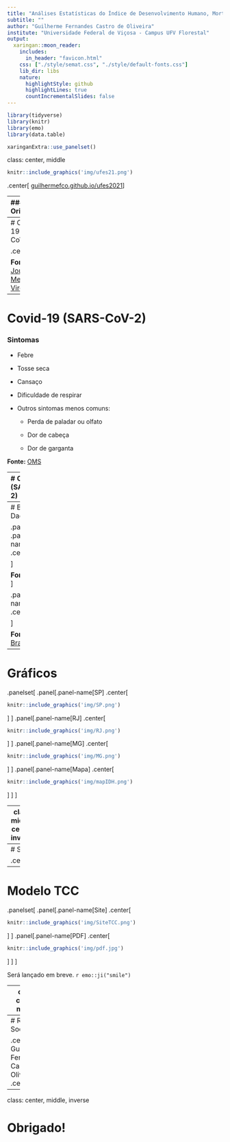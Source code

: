 ```yaml
---
title: "Análises Estatísticas do Índice de Desenvolvimento Humano, Mortalidade e Incidência da Covid-19 no Brasil"
subtitle: ""
author: "Guilherme Fernandes Castro de Oliveira"
institute: "Universidade Federal de Viçosa - Campus UFV Florestal"
output:
  xaringan::moon_reader:
    includes:
      in_header: "favicon.html"
    css: ["./style/semat.css", "./style/default-fonts.css"]
    lib_dir: libs
    nature:
      highlightStyle: github
      highlightLines: true
      countIncrementalSlides: false
---
```


```r
library(tidyverse)
library(knitr)
library(emo)
library(data.table)
```
```r
xaringanExtra::use_panelset()
```


class: center, middle

```r
knitr::include_graphics('img/ufes21.png')
```
</div>
.center[
[guilhermefco.github.io/ufes2021](guilhermefco.github.io/ufes2021)
]

---
### Orientação

.center[
Professor Doutor Fernando de Souza Bastos
]
.center[
```r
knitr::include_graphics('img/fernando.gif')
```
]
.center[
<a href="https://www.linkedin.com/in/fsbmat/"><i class="fab fa-linkedin" style="font-size:40px;"></i></a>
<a href="https://github.com/fsbmat-ufv"><i class="fab fa-github" style="font-size:40px;"></i></a>
<a href="https://fsbmat-ufv.github.io/"><i class="fas fa-globe" style="font-size:40px;"></i></a>
]

### Apoio

.center[
```r
knitr::include_graphics('img/pibic_cnpq.jpg')
```
]

---
# Covid-19 (SARS-CoV-2)

.center[
```r
knitr::include_graphics('img/sarsCoV2.jpg')
```
]

**Fonte:** [Journal of Medical Virology](https://onlinelibrary.wiley.com/doi/full/10.1002/jmv.25685)

---
# Covid-19 (SARS-CoV-2)

<h3>Sintomas</h3>

- Febre
  
- Tosse seca
  
- Cansaço

- Dificuldade de respirar
  
- Outros sintomas menos comuns:
  
  * Perda de paladar ou olfato
    
  * Dor de cabeça
    
  * Dor de garganta

**Fonte:** [OMS](https://www.who.int/emergencies/diseases/novel-coronavirus-2019/advice-for-public)

---
# Covid-19 (SARS-CoV-2)

<h3>Transmissão</h3>

- .justify[
A transmissão ocorre pelo ar, ou por contato pessoal, através de secreções contaminadas.
]
 
- .justify[
Devido ao modo de transmissão vários lugares do mundo decretaram isolamento social.
]
  
**Fonte:** [OMS](https://www.who.int/news-room/q-a-detail/coronavirus-disease-covid-19-how-is-it-transmitted#:~:text=COVID%2D19%20is%20caused%20by,speak%2C%20sing%20or%20breathe%20heavily.)

---
# Banco de Dados

.panelset[
  .panel[.panel-name[Brasil.io]
.center[
```r
knitr::include_graphics('./img/brasil.io.png')
```

]

**Fonte:** [Brasil.io](https://brasil.io/home/)
  ]
  
  .panel[.panel-name[IDH]
.center[
``` r
knitr::include_graphics('./img/idh.png')
```

]

**Fonte:** [Atlas Brasil](http://www.atlasbrasil.org.br/)
  ]
]

---
# Gráficos

.panelset[
  .panel[.panel-name[SP]
.center[
```r
knitr::include_graphics('img/SP.png')
```
]
  ]
  .panel[.panel-name[RJ]
  .center[
```r
knitr::include_graphics('img/RJ.png')
```
]
  ]
  .panel[.panel-name[MG]
.center[
```r
knitr::include_graphics('img/MG.png')
```
]
  ]
  .panel[.panel-name[Mapa]
.center[
```r
knitr::include_graphics('img/mapIDH.png')
```
]
  ]
]

---
class: middle, center, inverse

# Objetivos

---
# Shiny

.center[
```r
knitr::include_graphics('img/shiny.png')
```
]

---
# Modelo TCC

.panelset[
  .panel[.panel-name[Site]
.center[
``` r
knitr::include_graphics('img/SiteTCC.png')
```
]
  ]
  .panel[.panel-name[PDF]
.center[
``` r
knitr::include_graphics('img/pdf.jpg')
```
]
  ]
]

Será lançado em breve. `r emo::ji("smile")`

---
class: center, middle

# Agradecimentos

---
# Redes Sociais

.center[
Guilherme Fernandes Castro de Oliveira
]
.center[
``` r
knitr::include_graphics('img/eu.jpeg')
```
]
.center[
<a href="https://www.linkedin.com/in/guifernandesco/"><i class="fab fa-linkedin" style="font-size:40px;"></i></a>
<a href="https://github.com/GuilhermeFCO"><i class="fab fa-github" style="font-size:40px;"></i></a>
<a href="https://www.facebook.com/guifernandesco"><i class="fab fa-facebook" style="font-size:40px;"></i></a>
<a href="https://www.instagram.com/guifernandesco/"><i class="fab fa-instagram" style="font-size:40px;"></i></a>
<a href="https://twitter.com/guifernandesco"><i class="fab fa-twitter" style="font-size:40px;"></i></a>
<a href="mailto:guilherme.f.castro@ufv.br"><i class="far fa-envelope" style="font-size:40px;"></i></i></a>
]
.center[
**E-mail:** <a href="mailto:guilherme.f.castro@ufv.br">guilherme.f.castro@ufv.br</a>
]

---
class: center, middle, inverse

# Obrigado!
